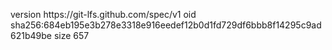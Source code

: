 version https://git-lfs.github.com/spec/v1
oid sha256:684eb195e3b278e3318e916eedef12b0d1fd729df6bbb8f14295c9ad621b49be
size 657
